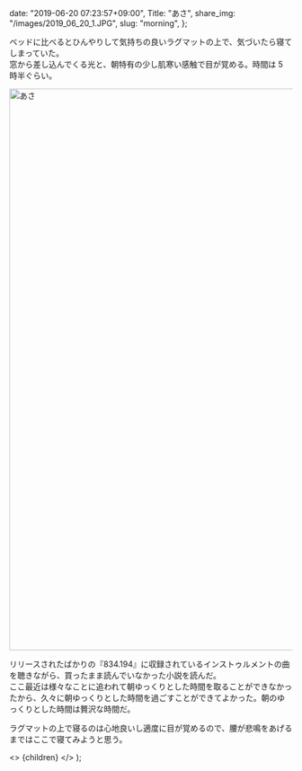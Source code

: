 
  date: "2019-06-20 07:23:57+09:00",
  Title: "あさ",
  share_img: "/images/2019_06_20_1.JPG",
  slug: "morning",
};

ベッドに比べるとひんやりして気持ちの良いラグマットの上で、気づいたら寝てしまっていた。<br />
窓から差し込んでくる光と、朝特有の少し肌寒い感触で目が覚める。時間は 5 時半ぐらい。

<img src="/Users/dream_exp/Desktop/Projects/ikyoukoujitsu/ikyoukoujitsu-v2/public/images/2019_06_20_1.JPG" alt="あさ" width="1500" height="1000" />

リリースされたばかりの『834.194』に収録されているインストゥルメントの曲を聴きながら、買ったまま読んでいなかった小説を読んだ。<br />
ここ最近は様々なことに追われて朝ゆっくりとした時間を取ることができなかったから、久々に朝ゆっくりとした時間を過ごすことができてよかった。朝のゆっくりとした時間は贅沢な時間だ。

ラグマットの上で寝るのは心地良いし適度に目が覚めるので、腰が悲鳴をあげるまではここで寝てみようと思う。

  <>
    <Head>
      <title>{meta.Title} | 異郷好実</title>
    </Head>
    <PostLayout meta={meta}>{children}</PostLayout>
  </>
);
